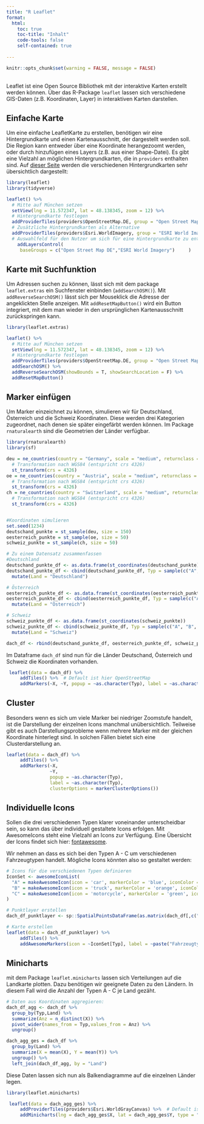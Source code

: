 ```yaml
---
title: "R Leaflet"
format:
  html:
    toc: true
    toc-title: "Inhalt"
    code-tools: false
    self-contained: true
   
---
```



```r
knitr::opts_chunk$set(warning = FALSE, message = FALSE)
```

<p style="margin-top: 30px;">

Leaflet ist eine Open Source Bibliothek mit der interaktive Karten erstellt werden können. Über das R-Package `leaflet` lassen sich verschiedene GIS-Daten (z.B. Koordinaten, Layer) in interaktiven Karten darstellen. 

</p>

<p style="margin-top: 30px;">

## Einfache Karte

</p>

Um eine einfache LeafletKarte zu erstellen, benötigen wir eine Hintergrundkarte und einen Kartenausschnitt, der dargestellt werden soll. Die Region kann entweder über eine Koordinate herangezoomt werden, oder durch hinzufügen eines Layers (z.B. aus einer Shape-Datei). Es gibt eine Vielzahl an möglichen Hintergrundkarten, die in `providers` enthalten sind. Auf [dieser Seite](http://leaflet-extras.github.io/leaflet-providers/preview/) werden die verschiedenen Hintergrundkarten sehr übersichtlich dargestellt: 

```r
library(leaflet)
library(tidyverse)

leaflet() %>%
  # Mitte auf München setzen
  setView(lng = 11.572347, lat = 48.138345, zoom = 12) %>%
  # Hintergrundkarte festlegen
  addProviderTiles(providers$OpenStreetMap.DE, group = "Open Street Map DE") %>%
  # Zusätzliche Hintergrundkarten als Alternative
  addProviderTiles(providers$Esri.WorldImagery, group = "ESRI World Imagery") %>%
  # Auswahlfeld für den Nutzer um sich für eine Hintergrundkarte zu entscheiden
    addLayersControl(
     baseGroups = c("Open Street Map DE","ESRI World Imagery")     )

```

<p style="margin-top: 30px;">

## Karte mit Suchfunktion

</p>

Um Adressen suchen zu können, lässt sich mit dem package `leaflet.extras` ein Suchfenster einbinden (`addSearchOSM()`). Mit `addReverseSearchOSM()` lässt sich per Mouseklick die Adresse der angeklickten Stelle anzeigen. Mit `addResetMapButton()` wird ein Button integriert, mit dem man wieder in den ursprünglichen Kartenausschnitt zurückspringen kann.

```r
library(leaflet.extras)

leaflet() %>%
  # Mitte auf München setzen
  setView(lng = 11.572347, lat = 48.138345, zoom = 12) %>%
  # Hintergrundkarte festlegen
  addProviderTiles(providers$OpenStreetMap.DE, group = "Open Street Map DE") %>%
  addSearchOSM() %>% 
  addReverseSearchOSM(showBounds = T, showSearchLocation = F) %>% 
  addResetMapButton()

```


<p style="margin-top: 30px;">

## Marker einfügen

</p>

Um Marker einzeichnet zu können, simulieren wir für Deutschland, Österreich und die Schweiz Koordinaten. Diese werden drei Kategorien zugeordnet, nach denen sie später eingefärbt werden können. Im Package `rnaturalearth` sind die Geometrien der Länder verfügbar.

```r
library(rnaturalearth)
library(sf)

deu = ne_countries(country = "Germany", scale = "medium", returnclass = "sf") %>%
  # Transformation nach WGS84 (entspricht crs 4326)
  st_transform(crs = 4326)
oe = ne_countries(country = "Austria", scale = "medium", returnclass = "sf") %>%
  # Transformation nach WGS84 (entspricht crs 4326)
  st_transform(crs = 4326)
ch = ne_countries(country = "Switzerland", scale = "medium", returnclass = "sf") %>%
  # Transformation nach WGS84 (entspricht crs 4326)
  st_transform(crs = 4326)


#Koordinaten simulieren
set.seed(1234)
deutschand_punkte = st_sample(deu, size = 150)
oesterreich_punkte = st_sample(oe, size = 50)
schweiz_punkte = st_sample(ch, size = 50)

# Zu einem Datensatz zusammenfassen
#Deutschland
deutschand_punkte_df <- as.data.frame(st_coordinates(deutschand_punkte))
deutschand_punkte_df <- cbind(deutschand_punkte_df, Typ = sample(c("A", "B", "C"), size = nrow(deutschand_punkte_df), replace = T, prob = c(0.2, 0.3, 0.5))) %>%
  mutate(Land = "Deutschland")

# Österreich
oesterreich_punkte_df <- as.data.frame(st_coordinates(oesterreich_punkte))
oesterreich_punkte_df <- cbind(oesterreich_punkte_df, Typ = sample(c("A", "B", "C"), size = nrow(oesterreich_punkte_df), replace = T, prob = c(0.4, 0.1, 0.5))) %>%
  mutate(Land = "Österreich")

# Schweiz
schweiz_punkte_df <- as.data.frame(st_coordinates(schweiz_punkte))
schweiz_punkte_df <- cbind(schweiz_punkte_df, Typ = sample(c("A", "B", "C"), size = nrow(schweiz_punkte_df), replace = T, prob = c(0.6, 0.2, 0.2))) %>%
  mutate(Land = "Schweiz")

dach_df <- rbind(deutschand_punkte_df, oesterreich_punkte_df, schweiz_punkte_df)
```

Im Dataframe `dach_df` sind nun für die Länder Deutschand, Österreich und Schweiz die Koordinaten vorhanden.

```r
 leaflet(data = dach_df) %>%
     addTiles() %>%  # Default ist hier OpenStreetMap
     addMarkers(~X, ~Y, popup = ~as.character(Typ), label = ~as.character(Typ))
```

<p style="margin-top: 30px;">

## Cluster

</p>

Besonders wenn es sich um viele Marker bei niedriger Zoomstufe handelt, ist die Darstellung der einzelnen Icons manchmal unübersichtlich. Teilweise gibt es auch Darstellungsprobleme wenn mehrere Marker mit der gleichen Koordinate hinterlegt sind. In solchen Fällen bietet sich eine Clusterdarstellung an.

```r
leaflet(data = dach_df) %>%
     addTiles() %>%  
     addMarkers(~X, 
                ~Y, 
                popup = ~as.character(Typ), 
                label = ~as.character(Typ), 
                clusterOptions = markerClusterOptions())
```

<p style="margin-top: 30px;">

## Individuelle Icons

</p>

Sollen die drei verschiedenen Typen klarer voneinander unterscheidbar sein, so kann das über individuell gestaltete Icons erfolgen. Mit AwesomeIcons steht eine Vielzahl an Icons zur Verfügung. Eine Übersicht der Icons findet sich hier: [fontawesome](https://fontawesome.com/).

Wir nehmen an dass es sich bei den Typen A - C um verschiedenen Fahrzeugtypen handelt. Mögliche Icons könnten also so gestaltet werden:

```r
# Icons für die verschiedenen Typen definieren
IconSet <- awesomeIconList(
  "A" = makeAwesomeIcon(icon = 'car', markerColor = 'blue', iconColor = 'black', library = "fa"),
  "B" = makeAwesomeIcon(icon = 'truck', markerColor = 'orange', iconColor = 'black', library = "fa"),
  "C" = makeAwesomeIcon(icon = 'motorcycle', markerColor = 'green', iconColor = 'black', library = "fa")
)

# Punktlayer erstellen
dach_df_punktlayer <- sp::SpatialPointsDataFrame(as.matrix(dach_df[,c("X","Y")]), dach_df[,c("Typ","Land")])

# Karte erstellen
leaflet(data = dach_df_punktlayer) %>%
     addTiles() %>%  
     addAwesomeMarkers(icon = ~IconSet[Typ], label = ~paste("Fahrzeugtyp ",as.character(Typ))) 
```

<p style="margin-top: 30px;">

## Minicharts

</p>

mit dem Package `leaflet.minicharts` lassen sich Verteilungen auf die Landkarte plotten. Dazu benötigen wir geeignete Daten zu den Ländern. In diesem Fall wird die Anzahl der Typen A - C je Land gezäht.

```r
# Daten aus Koordinaten aggregieren:
dach_df_agg <- dach_df %>%
  group_by(Typ,Land) %>%
  summarize(Anz = n_distinct(X)) %>%
  pivot_wider(names_from = Typ,values_from = Anz) %>%
  ungroup()

dach_agg_ges = dach_df %>%
  group_by(Land) %>%
  summarize(X = mean(X), Y = mean(Y)) %>%
  ungroup() %>%
  left_join(dach_df_agg, by = "Land")


```

Diese Daten lassen sich nun als Balkendiagramme auf die einzelnen Länder legen.

```r
library(leaflet.minicharts)

 leaflet(data = dach_agg_ges) %>%
     addProviderTiles(providers$Esri.WorldGrayCanvas) %>%  # Default ist hier OpenStreetMap
     addMinicharts(lng = dach_agg_ges$X, lat = dach_agg_ges$Y, type = "bar", chartdata = dach_agg_ges[,4:6], width =80, height = 80)
```
